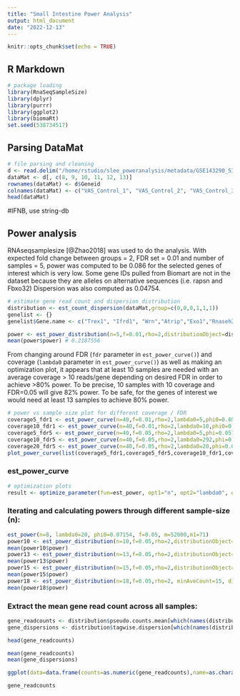 ```yaml
---
title: "Small Intestine Power Analysis"
output: html_document
date: "2022-12-13"
---
```


```r
knitr::opts_chunk$set(echo = TRUE)
```

## R Markdown

```r
# package loading
library(RnaSeqSampleSize)
library(dplyr)
library(purrr)
library(ggplot2)
library(biomaRt)
set.seed(538734517)
```

## Parsing DataMat

```r
# file parsing and cleaning
d <- read.delim("/home/rstudio/slee_poweranalysis/metadata/GSE143290_SI_study_RawCounts.txt", header=TRUE, sep="\t")
dataMat <- d[, c(8, 9, 10, 11, 12, 13)]
rownames(dataMat) <- d$Geneid
colnames(dataMat) <- c("VAS_Control_1", "VAS_Control_2", "VAS_Control_3", "VAS_Infected_1", "VAS_Infected_2", "VAS_Infected_3")
head(dataMat)
```

#IFNB, use string-db


## Power analysis

RNAseqsamplesize [@Zhao2018] was used to do the analysis. With expected fold change between groups = 2, FDR set = 0.01 and number of samples = 5, power was computed to be 0.086 for the selected genes of interest which is very low. Some gene IDs pulled from Biomart are not in the dataset because they are alleles on alternative sequences (i.e. rapsn and Fbxo32) Dispersion was also computed as 0.04754.

```r
# estimate gene read count and dispersion distribution
distribution <- est_count_dispersion(dataMat,group=c(0,0,0,1,1,1))
genelist <- {}
genelist$Gene.name <- c("Trex1", "Ifrd1", "Wrn","Atrip","Exo1","Rnaseh2b","Mb21d1","Rnaseh2a","Nme1","Gzma","Rnaseh2c")

power <- est_power_distribution(n=5,f=0.01,rho=2,distributionObject=distribution,selectedGenes=c("Trex1", "Ifrd1", "Wrn","Atrip","Exo1","Rnaseh2b","Mb21d1","Rnaseh2a","Nme1","Gzma","Rnaseh2c"),storeProcess = TRUE)
mean(power$power) # 0.2187556
```

From changing around FDR (`fdr` parameter in `est_power_curve()`) and coverage (`lambda0` parameter in `est_power_curve()`) as well as making an optimization plot, it appears that at least 10 samples are needed with an average coverage > 10 reads/gene depending on desired FDR in order to achieve >80% power. To be precise, 10 samples with 10 coverage and FDR=0.05 will give 82% power. To be safe, for the genes of interest we would need at least 13 samples to achieve 80% power.

```r
# power vs sample size plot for different coverage / FDR
coverage5_fdr1 <- est_power_curve(n=40,f=0.01,rho=2,lambda0=5,phi0=0.05714, m = 52000, m1=71)
coverage10_fdr1 <- est_power_curve(n=40,f=0.01,rho=2,lambda0=10,phi0=0.05714)
coverage5_fdr5 <- est_power_curve(n=40,f=0.05,rho=2,lambda0=5,phi=0.05714)
coverage10_fdr5 <- est_power_curve(n=40,f=0.05,rho=2,lambda0=292,phi=0.05714, m = 52000, m1=71)
coverage20_fdr5 <- est_power_curve(n=40,f=0.05,rho=2,lambda0=20,phi=0.05714)
plot_power_curve(list(coverage5_fdr1,coverage5_fdr5,coverage10_fdr1,coverage10_fdr5,coverage20_fdr5))
```

### est_power_curve

```r
# optimization plots
result <- optimize_parameter(fun=est_power, opt1="n", opt2="lambda0", opt1Value=c(5,10,15,20),opt2Value = c(5,10,15,20), f=0.01, phi0=0.05714)
```

### Iterating and calculating powers through different sample-size (n):

```r
est_power(n=8, lambda0=20, phi0=0.07154, f=0.05, m=52000,m1=71)
power10 <- est_power_distribution(n=10,f=0.05,rho=2,distributionObject=distribution,selectedGenes=genelist$Gene.name,storeProcess = TRUE)
mean(power10$power)
power13 <- est_power_distribution(n=13,f=0.05,rho=2,distributionObject=distribution,selectedGenes=genelist$Gene.name,storeProcess = TRUE)
mean(power13$power)
power15 <- est_power_distribution(n=15,f=0.05,rho=2,distributionObject=distribution,selectedGenes=genelist$Gene.name,storeProcess = TRUE)
mean(power15$power)
power18 <- est_power_distribution(n=18,f=0.05,rho=2, minAveCount=15, distributionObject=distribution,selectedGenes=genelist$Gene.name,storeProcess = TRUE)
mean(power18$power)
```


### Extract the mean gene read count across all samples:

```r
gene_readcounts <- distribution$pseudo.counts.mean[which(names(distribution$pseudo.counts.mean) %in% genelist$Gene.name)]
gene_dispersions <- distribution$tagwise.dispersion[which(names(distribution$pseudo.counts.mean) %in% genelist$Gene.name)]

head(gene_readcounts)

mean(gene_readcounts)
mean(gene_dispersions)

ggplot(data=data.frame(counts=as.numeric(gene_readcounts),name=as.character(genelist$Gene.name[genelist$Gene.name %in% names(gene_readcounts)]))) + geom_bar(aes(x=reorder(name,-counts),y=counts),stat="identity") + scale_y_log10() + coord_flip() + xlab("Gene name") + ylab("Mean count per gene across samples") + theme(axis.text.y = element_text(size=7)) + ggtitle("Mean count per gene across samples from experimental data") + labs(caption="Each sample has approximately 50 million reads. Experiment ID GSE58669")
```

```r
gene_readcounts
```